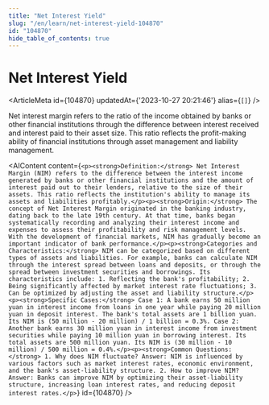 ```yaml
---
title: "Net Interest Yield"
slug: "/en/learn/net-interest-yield-104870"
id: "104870"
hide_table_of_contents: true
---
```



# Net Interest Yield

<ArticleMeta id={104870} updatedAt={'2023-10-27 20:21:46'} alias={`[]`} />
<div className='border-solid border-b border-t-0 my-4 border-[var(--ifm-color-gray-300)]' />

Net interest margin refers to the ratio of the income obtained by banks or other financial institutions through the difference between interest received and interest paid to their asset size. This ratio reflects the profit-making ability of financial institutions through asset management and liability management.

<AIContent content={`<p><strong>Definition:</strong> Net Interest Margin (NIM) refers to the difference between the interest income generated by banks or other financial institutions and the amount of interest paid out to their lenders, relative to the size of their assets. This ratio reflects the institution's ability to manage its assets and liabilities profitably.</p><p><strong>Origin:</strong> The concept of Net Interest Margin originated in the banking industry, dating back to the late 19th century. At that time, banks began systematically recording and analyzing their interest income and expenses to assess their profitability and risk management levels. With the development of financial markets, NIM has gradually become an important indicator of bank performance.</p><p><strong>Categories and Characteristics:</strong> NIM can be categorized based on different types of assets and liabilities. For example, banks can calculate NIM through the interest spread between loans and deposits, or through the spread between investment securities and borrowings. Its characteristics include: 1. Reflecting the bank's profitability; 2. Being significantly affected by market interest rate fluctuations; 3. Can be optimized by adjusting the asset and liability structure.</p><p><strong>Specific Cases:</strong> Case 1: A bank earns 50 million yuan in interest income from loans in one year while paying 20 million yuan in deposit interest. The bank's total assets are 1 billion yuan. Its NIM is (50 million - 20 million) / 1 billion = 0.3%. Case 2: Another bank earns 30 million yuan in interest income from investment securities while paying 10 million yuan in borrowing interest. Its total assets are 500 million yuan. Its NIM is (30 million - 10 million) / 500 million = 0.4%.</p><p><strong>Common Questions:</strong> 1. Why does NIM fluctuate? Answer: NIM is influenced by various factors such as market interest rates, economic environment, and the bank's asset-liability structure. 2. How to improve NIM? Answer: Banks can improve NIM by optimizing their asset-liability structure, increasing loan interest rates, and reducing deposit interest rates.</p>`} id={104870} />
